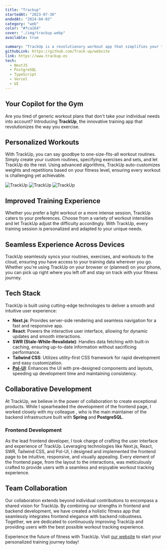 ```yaml
---
title: "Trackup"
startedAt: "2023-07-30"
endedAt: "2024-04-03"
category: "web"
color: "#fca164"
cover: "./img/trackup.webp"
available: true

summary: "TrackUp is a revolutionary workout app that simplifies your training regimen by dynamically customizing routines based on your fitness level. "
githubLink: https://github.com/Track-up/website
link: https://www.trackup.es
tech: 
  - NextJS
  - PostgreSQL
  - TypeScript
  - Vercel
  - UI
---
```



## Your Copilot for the Gym

Are you tired of generic workout plans that don't take your individual needs into account? Introducing **TrackUp**, the innovative training app that revolutionizes the way you exercise.

## Personalized Workouts

With TrackUp, you can say goodbye to one-size-fits-all workout routines. Simply create your custom routines, specifying exercises and sets, and let TrackUp do the rest. Using advanced algorithms, TrackUp auto-customizes weights and repetitions based on your fitness level, ensuring every workout is challenging yet achievable.

<nav className="grid grid-cols-3">
    <Image
  src={trackup1}
  alt="TrackUp"
  width={300}
  height={500}      
  className="md:h-[500px] rounded-xl object-contain show-first-phone"
  />
    <Image
  src={trackup2}
  alt="TrackUp"
  width={300}
  height={500}      
  className="h-[500px] rounded-xl object-contain show-second-phone"
  />
    <Image
  src={trackup3}
  alt="TrackUp"
  width={300}
  height={500}      
  className="h-[500px] rounded-xl object-contain show-third-phone"
  />
</nav>

## Improved Training Experience

Whether you prefer a light workout or a more intense session, TrackUp caters to your preferences. Choose from a variety of workout intensities and let TrackUp adjust the difficulty accordingly. With TrackUp, every training session is personalized and adapted to your unique needs.

## Seamless Experience Across Devices

TrackUp seamlessly syncs your routines, exercises, and workouts to the cloud, ensuring you have access to your training data wherever you go. Whether you're using TrackUp on your browser or (planned) on your phone, you can pick up right where you left off and stay on track with your fitness journey.

## Tech Stack

TrackUp is built using cutting-edge technologies to deliver a smooth and intuitive user experience:

- **Next.js**: Provides server-side rendering and seamless navigation for a fast and responsive app.
- **React**: Powers the interactive user interface, allowing for dynamic updates and smooth interactions.
- **SWR (Stale-While-Revalidate)**: Handles data fetching with built-in caching, ensuring up-to-date information without sacrificing performance.
- **Tailwind CSS**: Utilizes utility-first CSS framework for rapid development and easy customization.
- [**Pol-UI**](https://polgubau.com/projects/polui): Enhances the UI with pre-designed components and layouts, speeding up development time and maintaining consistency.

## Collaborative Development

At TrackUp, we believe in the power of collaboration to create exceptional products. While I spearheaded the development of the frontend page, I worked closely with my colleague <At label='Gerard Martinez' href='https://github.com/GerardM5'/> , who is the main maintainer of the backend infrastructure built with **Spring** and **PostgreSQL**.

### Frontend Development

As the lead frontend developer, I took charge of crafting the user interface and experience of TrackUp. Leveraging technologies like Next.js, React, SWR, Tailwind CSS, and Pol-UI, I designed and implemented the frontend page to be intuitive, responsive, and visually appealing. Every element of the frontend page, from the layout to the interactions, was meticulously crafted to provide users with a seamless and enjoyable workout tracking experience.

## Team Collaboration

Our collaboration extends beyond individual contributions to encompass a shared vision for TrackUp. By combining our strengths in frontend and backend development, we have created a holistic fitness app that seamlessly integrates frontend elegance with backend robustness. Together, we are dedicated to continuously improving TrackUp and providing users with the best possible workout tracking experience.

Experience the future of fitness with TrackUp. Visit [our website](https://www.trackup.es) to start your personalized training journey today!
